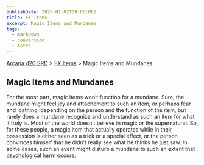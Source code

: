 ```yaml
---
publishDate: 2023-01-02T00:00:00Z
title: FX Items
excerpt: Magic Items and Mundanes
tags:
  - markdown
  - conversion
  - Astro
---
```


[Arcana d20 SRD](/#arcanaD20) > [FX Items](arcana-d20-srd-fx-items-index) > Magic Items and Mundanes

## Magic Items and Mundanes

For the most part, magic items won’t function for a mundane. Sure, the mundane
might feel joy and attachement to such an item, or perhaps fear and loathing,
depending on the person and the function of the item, but rarely does a
mundane recognize and understand as such an item for what it truly is. Most of
the world doesn’t believe in magic or the supernatural. So, for these people,
a magic item that actually operates while in their possession is either seen
as a trick or a special effect, or the person convinces himself that he didn’t
really see what he thinks he just saw. In some cases, such an event might
disturb a mundane to such an extent that psychological harm occurs.

